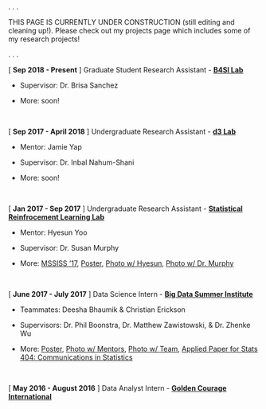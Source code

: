 .
.
.


THIS PAGE IS CURRENTLY UNDER CONSTRUCTION (still editing and cleaning up!). Please check out my projects page which includes some of my research projects!

.
.
.

[ **Sep 2018 - Present** ] Graduate Student Research Assistant - [**B4SI Lab**](http://d3lab-isr.com/)


- Supervisor: Dr. Brisa Sanchez

- More: soon!


&nbsp;
&nbsp;
&nbsp;
&nbsp;



[ **Sep 2017 - April 2018** ] Undergraduate Research Assistant - [**d3 Lab**](http://d3lab-isr.com/)

- Mentor: Jamie Yap
- Supervisor: Dr. Inbal Nahum-Shani

- More: soon!


&nbsp;
&nbsp;
&nbsp;
&nbsp;



[ **Jan 2017 - Sep 2017** ] Undergraduate Research Assistant - [**Statistical Reinfrocement Learning Lab**](http://people.seas.harvard.edu/~samurphy/lab/overview.html)

- Mentor: Hyesun Yoo
- Supervisor: Dr. Susan Murphy

- More: [MSSISS '17](https://sites.lsa.umich.edu/mssiss/past/mssiss-2017/),  [Poster](https://docs.google.com/a/umich.edu/viewer?a=v&pid=sites&srcid=dW1pY2guZWR1fHRhaG1lZWQtdHVyZWVufGd4Ojc4YzI3NzJlNzA3MTIxYzE), [Photo w/ Hyesun](https://da67918b-a-ab15346e-s-sites.googlegroups.com/a/umich.edu/tahmeed-tureen/home/research-experience/MSSISS%2017%20Photo%20with%20Hyesun%20%26%20Dr.%20GW%20Park.jpg?attachauth=ANoY7crrTnTg1Fcm8m7FSFSEnS0TsHC4WhmbrN3vLRaxMhBg3R0k40sgJgGv3Eqqadd9rWPT2XFEJBBZNKwoO4ca5WUmST-owXVa6EvnZtjmM30FPDizGFo_zYGFrDY5zJc287B_UL1w6yD_-kN8EjA8OUP8XTIgyv6PwCYFN0_qyOZmFo1fsuks2--XMKQb3k1El6PNY3nE5FgJwTuFKB01Wo_wJbvLq-EW-xExhgxr2wo_KYJd5CZ9lXpcBR8ljq22AqgkonMTSrLU1ZYqOqwbq4PWa138ARxCBMqVMRdPNMJ5gwfQcsg%3D&attredirects=0), [Photo w/ Dr. Murphy]()


&nbsp;
&nbsp;
&nbsp;
&nbsp;


[ **June 2017 - July 2017** ] Data Science Intern - [**Big Data Summer Institute**](https://sph.umich.edu/bdsi/)

- Teammates: Deesha Bhaumik & Christian Erickson
- Supervisors: Dr. Phil Boonstra, Dr. Matthew Zawistowski, & Dr. Zhenke Wu

- More: [Poster](https://docs.google.com/a/umich.edu/viewer?a=v&pid=sites&srcid=dW1pY2guZWR1fHRhaG1lZWQtdHVyZWVufGd4OjM5MGRkMWU0OGNjNmNmODQ), [Photo w/ Mentors](https://da67918b-a-ab15346e-s-sites.googlegroups.com/a/umich.edu/tahmeed-tureen/home/research-experience/BDSI%2017%20EHR%20Mentors.JPG?attachauth=ANoY7cpLSYeuI93uErTNpIziGnXVqqQ6mNvJhFFtvFcfY87exaOfPotcbVWvVWQhvowgM9JhF-WnjNHTxLOSkgIImyZNRwcfRxQf6wagzGCyOn0qouYecubu-0qOMmNRdbwZxyvXK8iuKxIDNMi0jGpN6RmmPPtCtR96aMa7TRMgNg9PHJuRdPmieR4HfQrsYYofDy31bmSGdkJlwV_F7agAH9aNf_f7BBD4H4Tghwi9266x4CzTLlH9pYgQ1IXI9dry4hlRt3qi&attredirects=0), [Photo w/ Team](), [Applied Paper for Stats 404: Communications in Statistics](https://docs.google.com/a/umich.edu/viewer?a=v&pid=sites&srcid=dW1pY2guZWR1fHRhaG1lZWQtdHVyZWVufGd4OjRiNmNlNzVkM2ZjNTMwNDY)


&nbsp;
&nbsp;
&nbsp;
&nbsp;


[ **May 2016 - August 2016** ] Data Analyst Intern - [**Golden Courage International**](http://www.goldencourage.com/)



